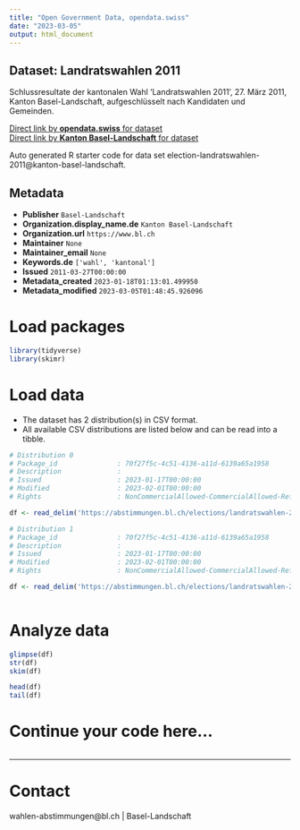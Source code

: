 ```yaml
---
title: "Open Government Data, opendata.swiss"
date: "2023-03-05"
output: html_document
---
```


## Dataset: Landratswahlen 2011

Schlussresultate der kantonalen Wahl 'Landratswahlen 2011', 27. März 2011, Kanton Basel-Landschaft, aufgeschlüsselt nach Kandidaten und Gemeinden.

[Direct link by **opendata.swiss** for dataset](https://opendata.swiss/de/dataset/landratswahlen-2011)<br>
[Direct link by **Kanton Basel-Landschaft** for dataset](https://abstimmungen.bl.ch/elections/landratswahlen-2011/data)

Auto generated R starter code for data set election-landratswahlen-2011@kanton-basel-landschaft.

## Metadata

- **Publisher** `Basel-Landschaft`
- **Organization.display_name.de** `Kanton Basel-Landschaft`
- **Organization.url** `https://www.bl.ch`
- **Maintainer** `None`
- **Maintainer_email** `None`
- **Keywords.de** `['wahl', 'kantonal']`
- **Issued** `2011-03-27T00:00:00`
- **Metadata_created** `2023-01-18T01:13:01.499950`
- **Metadata_modified** `2023-03-05T01:48:45.926096`


# Load packages

```r

library(tidyverse)
library(skimr)

```

# Load data

-   The dataset has 2 distribution(s) in CSV format.
-   All available CSV distributions are listed below and can be read into a tibble.

```r

# Distribution 0
# Package_id               : 70f27f5c-4c51-4136-a11d-6139a65a1958
# Description              : 
# Issued                   : 2023-01-17T00:00:00
# Modified                 : 2023-02-01T00:00:00
# Rights                   : NonCommercialAllowed-CommercialAllowed-ReferenceRequired

df <- read_delim('https://abstimmungen.bl.ch/elections/landratswahlen-2011/data-parties-csv')

# Distribution 1
# Package_id               : 70f27f5c-4c51-4136-a11d-6139a65a1958
# Description              : 
# Issued                   : 2023-01-17T00:00:00
# Modified                 : 2023-02-01T00:00:00
# Rights                   : NonCommercialAllowed-CommercialAllowed-ReferenceRequired

df <- read_delim('https://abstimmungen.bl.ch/elections/landratswahlen-2011/data-csv')



```

# Analyze data

```r

glimpse(df)
str(df)
skim(df)

head(df)
tail(df)

```

# Continue your code here...

```r

```

------------------------------------------------------------------------

# Contact

wahlen-abstimmungen@bl.ch | Basel-Landschaft
